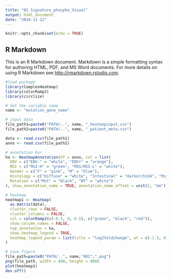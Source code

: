 ```yaml
---
title: "02_Signature_phospho_Visual"
output: html_document
date: "2024-11-12"
---
```


```r
knitr::opts_chunk$set(echo = TRUE)
```

## R Markdown

This is an R Markdown document. Markdown is a simple formatting syntax for authoring HTML, PDF, and MS Word documents. For more details on using R Markdown see <http://rmarkdown.rstudio.com>.

```r

#load package 
library(ComplexHeatmap)
library(colorRamp2)
library(circlize)

# Set the variable name
name <- "mutation_gene_name"

# input data
file_path1=paste0("PATH/..", name, "_heatmapinput.csv")
file_path2=paste0("PATH/..", name, "_patient_meta.csv")

data <- read.csv(file_path1)
anno <- read.csv(file_path2)

# annotation bar
ha <- HeatmapAnnotation(df = anno, col = list(
  EBV = c("EBV-" = "white", "EBV+" = "orange"),
  MSI = c("MSI-H" = "green", "MSS/MSI-L" = "white"),
  Gender = c("F" = "pink", "M" = "blue"),
  Histology = c("Diffuse" = "white", "Intestinal" = "darkorchid4", "Mixed" = "darkorchid1", "Others" = "gray"),
  Mutation = c("Mut" = "black", "WT" = "white")
), show_annotation_name = TRUE, annotation_name_offset = unit(2, "mm"), border = TRUE,show_legend = FALSE)

# heatmap
heatmap1 <- Heatmap(
  as.matrix(data),
  cluster_rows = FALSE,
  cluster_columns = FALSE,
  col = colorRamp2(c(-0.5, 0, 0.5), c("green", "black", "red")),
  show_column_names = FALSE,
  top_annotation = ha,
  show_heatmap_legend = TRUE,
  heatmap_legend_param = list(title = "log2foldchange", at = c(-1.5, 0, 1.5), title_position = "leftcenter-rot", legend_height = unit(4, "cm"))
)

# save figure
file_path=paste0("PATH/..", name,"001",".png")
png(file_path, width = 400, height = 800)
plot(heatmap1)
dev.off()
```

